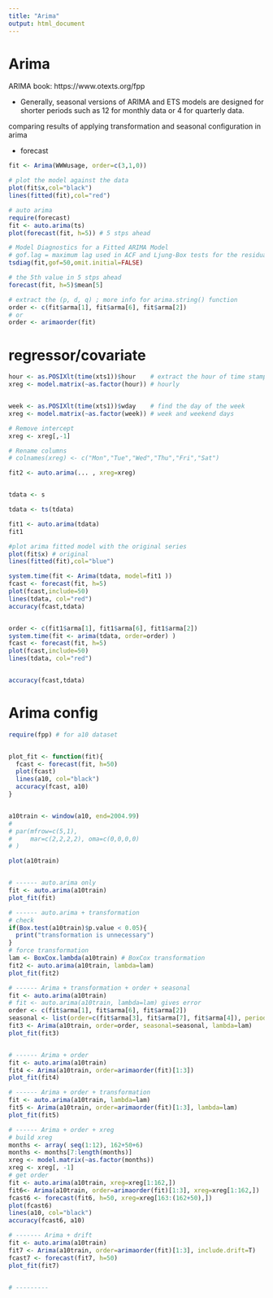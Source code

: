 ---
title: "Arima"
output: html_document
---

# Arima

ARIMA book: https://www.otexts.org/fpp

 * Generally, seasonal versions of ARIMA and ETS models are designed for shorter periods such as 12 for monthly data or 4 for quarterly data.


comparing results of applying transformation and seasonal configuration in arima


  * forecast

```r
fit <- Arima(WWWusage, order=c(3,1,0))

# plot the model against the data
plot(fit$x,col="black")
lines(fitted(fit),col="red")

# auto arima
require(forecast)
fit <- auto.arima(ts)
plot(forecast(fit, h=5)) # 5 stps ahead

# Model Diagnostics for a Fitted ARIMA Model 
# gof.lag = maximum lag used in ACF and Ljung-Box tests for the residuals
tsdiag(fit,gof=50,omit.initial=FALSE)

# the 5th value in 5 stps ahead
forecast(fit, h=5)$mean[5]

# extract the (p, d, q) ; more info for arima.string() function
order <- c(fit$arma[1], fit$arma[6], fit$arma[2])
# or
order <- arimaorder(fit)

```

# regressor/covariate

```r
hour <- as.POSIXlt(time(xts1))$hour    # extract the hour of time stamp
xreg <- model.matrix(~as.factor(hour)) # hourly 


week <- as.POSIXlt(time(xts1))$wday    # find the day of the week
xreg <- model.matrix(~as.factor(week)) # week and weekend days

# Remove intercept
xreg <- xreg[,-1]

# Rename columns
# colnames(xreg) <- c("Mon","Tue","Wed","Thu","Fri","Sat")

fit2 <- auto.arima(... , xreg=xreg)
```

```r

tdata <- s

tdata <- ts(tdata)

fit1 <- auto.arima(tdata)
fit1

#plot arima fitted model with the original series
plot(fit$x) # original
lines(fitted(fit),col="blue")

system.time(fit <- Arima(tdata, model=fit1 ))
fcast <- forecast(fit, h=5)
plot(fcast,include=50)
lines(tdata, col="red")
accuracy(fcast,tdata)


order <- c(fit1$arma[1], fit1$arma[6], fit1$arma[2])
system.time(fit <- arima(tdata, order=order) )
fcast <- forecast(fit, h=5)
plot(fcast,include=50)
lines(tdata, col="red")


accuracy(fcast,tdata)

```


# Arima config

```{r, warning=F, }

require(fpp) # for a10 dataset


plot_fit <- function(fit){
  fcast <- forecast(fit, h=50)
  plot(fcast)
  lines(a10, col="black")
  accuracy(fcast, a10)
}


a10train <- window(a10, end=2004.99)
# 
# par(mfrow=c(5,1),
#     mar=c(2,2,2,2), oma=c(0,0,0,0)
# )

plot(a10train)


# ------ auto.arima only
fit <- auto.arima(a10train)
plot_fit(fit)

# ------ auto.arima + transformation
# check 
if(Box.test(a10train)$p.value < 0.05){
  print("transformation is unnecessary")
}
# force transformation
lam <- BoxCox.lambda(a10train) # BoxCox transformation
fit2 <- auto.arima(a10train, lambda=lam)
plot_fit(fit2)

# ------ Arima + transformation + order + seasonal 
fit <- auto.arima(a10train)
# fit <- auto.arima(a10train, lambda=lam) gives error
order <- c(fit$arma[1], fit$arma[6], fit$arma[2])
seasonal <- list(order=c(fit$arma[3], fit$arma[7], fit$arma[4]), period=fit$arma[5])
fit3 <- Arima(a10train, order=order, seasonal=seasonal, lambda=lam)
plot_fit(fit3)


# ------ Arima + order 
fit <- auto.arima(a10train)
fit4 <- Arima(a10train, order=arimaorder(fit)[1:3])
plot_fit(fit4)

# ------ Arima + order + transformation 
fit <- auto.arima(a10train, lambda=lam)
fit5 <- Arima(a10train, order=arimaorder(fit)[1:3], lambda=lam)
plot_fit(fit5)

# ------ Arima + order + xreg 
# build xreg
months <- array( seq(1:12), 162+50+6)
months <- months[7:length(months)]
xreg <- model.matrix(~as.factor(months))
xreg <- xreg[, -1]
# get order
fit <- auto.arima(a10train, xreg=xreg[1:162,])
fit6<- Arima(a10train, order=arimaorder(fit)[1:3], xreg=xreg[1:162,])
fcast6 <- forecast(fit6, h=50, xreg=xreg[163:(162+50),])
plot(fcast6)
lines(a10, col="black")
accuracy(fcast6, a10)

# ------- Arima + drift 
fit <- auto.arima(a10train)
fit7 <- Arima(a10train, order=arimaorder(fit)[1:3], include.drift=T)
fcast7 <- forecast(fit7, h=50)
plot_fit(fit7)


# ---------


```


